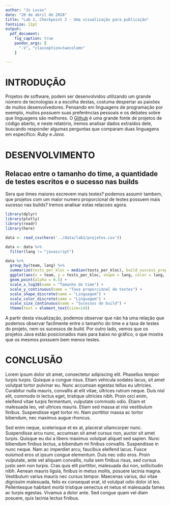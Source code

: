 ```yaml
---
author: "Js Lucas"
date: "20 de abril de 2018"
title: "Lab 2, Checkpoint 2 - Uma visualização para publicação"
fontsize: 11pt
output: 
  pdf_document:
    fig_caption: true
    pandoc_args: [
      "-V", "classoption=twocolumn"
    ]

---
```


# INTRODUÇÃO

Projetos de software, podem ser desenvolvidos utilizando um grande número de tecnologias e a escolha destas, costuma despertar as paixões de muitos desenvolvedores. Pensando em linguagens de programação por exemplo, muitos possuem suas preferências pessoais e os debates sobre que linguagens são melhores. O [Github](http://www.github.com) é uma grande fonte de projetos de código aberto, e neste relatório, iremos analisar dados extraídos dele, buscando responder algumas perguntas que comparam duas linguagens em específico: *Ruby* e *Java*.

# DESENVOLVIMENTO

## Relacao entre o tamanho do time, a quantidade de testes escritos e o sucesso nas builds

Sera que times maiores escrevem mais testes? podemos assumir tambem, que projetos com um maior numero proporcional de testes possuem mais sucesso nas builds? Iremos analisar estas relacoes agora.

```r
library(dplyr)
library(plotly)
library(readr)
library(here)

data <- read_csv(here('../data/lab1/projetos.csv'))

data <- data %>% 
  filter(lang != "javascript")

data %>% 
  group_by(team, lang) %>% 
  summarize(tests_per_kloc = median(tests_per_kloc), build_success_prop = median(build_success_prop)) %>% 
  ggplot(aes(x = team, y = tests_per_kloc, shape = lang, color = lang, size = build_success_prop)) +
  geom_point(alpha = 0.5) +
  scale_x_log10(name = "Tamanho do time") +
  scale_y_continuous(name = "Taxa proporcional de testes") +
  scale_shape_discrete(name = "Linguagem") +
  scale_color_discrete(name = "Linguagem") +
  scale_size_continuous(name = "Sucessos de build") +
  theme(text = element_text(size=14))
```

A partir desta visualização, podemos observar que não há uma relação que podemos observar facilmente entre o tamanho do time e a taxa de testes do projeto, nem os sucessos de build. Por outro lado, vemos que os projetos Java estão posicionados mais para baixo no gráfico, o que mostra que os mesmos possuem bem menos testes.

# CONCLUSÃO

Lorem ipsum dolor sit amet, consectetur adipiscing elit. Phasellus tempor turpis turpis. Quisque a congue risus. Etiam vehicula sodales lacus, sit amet volutpat tortor pulvinar eu. Nunc accumsan egestas tellus eu ultricies. Curabitur nulla mauris, convallis at elit vitae, ultrices rutrum neque. Duis nisl elit, commodo in lectus eget, tristique ultricies nibh. Proin orci enim, eleifend vitae turpis fermentum, vulputate commodo odio. Etiam et malesuada leo, vel ultrices mauris. Etiam sed massa at nisi vestibulum finibus. Suspendisse eget tortor mi. Nam porttitor massa ac tortor bibendum, nec maximus augue rhoncus.

Sed enim neque, scelerisque et ex at, placerat ullamcorper nunc. Suspendisse arcu nunc, accumsan sit amet cursus non, auctor sit amet turpis. Quisque eu dui a libero maximus volutpat aliquet sed sapien. Nunc bibendum finibus lectus, a bibendum mi finibus convallis. Suspendisse in nunc neque. Nam ac imperdiet arcu, faucibus eleifend lacus. Fusce euismod eros ut ipsum congue elementum. Duis nec odio eros. Proin vulputate, ante vel aliquam convallis, nulla sem finibus risus, sed cursus justo sem non turpis. Cras quis elit porttitor, malesuada dui non, sollicitudin nibh. Aenean mauris ligula, finibus in metus mollis, posuere lacinia magna. Vestibulum varius mauris nec cursus tempor. Maecenas varius, dui vitae dignissim malesuada, felis ex consequat erat, id volutpat odio dolor id leo. Pellentesque habitant morbi tristique senectus et netus et malesuada fames ac turpis egestas. Vivamus a dolor ante. Sed congue quam vel diam posuere, quis lacinia lectus finibus.

